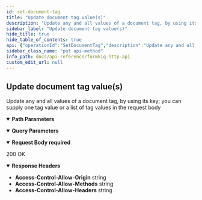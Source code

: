 ```yaml
---
id: set-document-tag
title: "Update document tag value(s)"
description: "Update any and all values of a document tag, by using its key; you can supply one tag value or a list of tag values in the request body"
sidebar_label: "Update document tag value(s)"
hide_title: true
hide_table_of_contents: true
api: {"operationId":"SetDocumentTag","description":"Update any and all values of a document tag, by using its key; you can supply one tag value or a list of tag values in the request body","tags":["Document Tags"],"parameters":[{"name":"siteId","in":"query","description":"Site Identifier","required":false,"schema":{"type":"string"}},{"name":"documentId","in":"path","description":"Document Identifier","required":true,"schema":{"type":"string"}},{"name":"tagKey","in":"path","description":"Tag Key","required":true,"schema":{"type":"string"}}],"requestBody":{"required":true,"content":{"application/json":{"schema":{"type":"object","properties":{"value":{"type":"string","description":"Tag value"},"values":{"type":"array","description":"Tag values","items":{"type":"string"}}},"title":"SetDocumentTagKeyRequest"}}}},"responses":{"200":{"description":"200 OK","headers":{"Access-Control-Allow-Origin":{"schema":{"type":"string"}},"Access-Control-Allow-Methods":{"schema":{"type":"string"}},"Access-Control-Allow-Headers":{"schema":{"type":"string"}}},"content":{}}},"security":[{"ApiAuthorization":[]}],"x-amazon-apigateway-integration":{"uri":{"Fn::Sub":"arn:aws:apigateway:${AWS::Region}:lambda:path/2015-03-31/functions/${DocumentsApiRequests.Arn}/invocations"},"responses":{"default":{"statusCode":"200","responseParameters":{"method.response.header.Access-Control-Allow-Methods":"'*'","method.response.header.Access-Control-Allow-Headers":"'Content-Type,X-Amz-Date,Authorization,X-Api-Key'","method.response.header.Access-Control-Allow-Origin":"'*'"}}},"passthroughBehavior":"when_no_templates","httpMethod":"POST","type":"aws_proxy","payloadFormatVersion":"1.0"},"extensions":[{"key":"x-amazon-apigateway-integration","value":{"uri":{"Fn::Sub":"arn:aws:apigateway:${AWS::Region}:lambda:path/2015-03-31/functions/${DocumentsApiRequests.Arn}/invocations"},"responses":{"default":{"statusCode":"200","responseParameters":{"method.response.header.Access-Control-Allow-Methods":"'*'","method.response.header.Access-Control-Allow-Headers":"'Content-Type,X-Amz-Date,Authorization,X-Api-Key'","method.response.header.Access-Control-Allow-Origin":"'*'"}}},"passthroughBehavior":"when_no_templates","httpMethod":"POST","type":"aws_proxy","payloadFormatVersion":"1.0"}}],"method":"put","path":"/documents/{documentId}/tags/{tagKey}","servers":[{"url":"http://localhost","description":"Local development server"}],"securitySchemes":{"ApiAuthorization":{"type":"oauth2","flows":{},"x-amazon-apigateway-authorizer":{"type":"jwt","jwtConfiguration":{"issuer":{"Fn::Sub":"https://cognito-idp.${AWS::Region}.amazonaws.com/${CognitoUserPool}"},"audience":[{"Fn::Sub":"${CognitoUserPoolClient}"}]},"identitySource":"$request.header.Authorization"}}},"jsonRequestBodyExample":{"value":"string","values":["string"]},"info":{"title":"FormKiQ HTTP API","contact":{"name":"FormKiQ","url":"https://formkiq.com","email":"support@formkiq.com"},"x-logo":{"url":"https://docs.formkiq.com/docs/latest/_images/formkiq-logo.png","backgroundColor":"#FFFFFF","altText":"FormKiQ Logo"},"license":{"name":"Apache 2.0","url":"https://www.apache.org/licenses/LICENSE-2.0.html"},"description":"Formkiq API: Document Management Platform API using OAuth(JWT) Authentication\n\nYou can find out more about FormKiQ at [https://formkiq.com](http://formkiq.com).\n\n## Introduction\n\nFormKiQ is an API-first (head-less), battle-tested document management API. The FormKiQ API provides all the API endpoints to build your Perfect Document Management Platform.\n\nFormKiQ API was built on top of [OpenAPI specification](https://www.openapis.org), so it is easy to use the API spec file with any application that supports the OpenAPI specification.\n\nOpen API OAuth Specification - https://raw.githubusercontent.com/formkiq/formkiq-core/master/docs/openapi/openapi-jwt.yaml\n\nOpen API IAM Specification - https://raw.githubusercontent.com/formkiq/formkiq-core/master/docs/openapi/openapi-iam.yaml\n\n## Authentication\nFormKiQ offers three forms of authentication:\n  - OAuth(JWT)\n  - AWS IAM\n  - API Key","version":"1.12.0"},"postman":{"name":"Update document tag value(s)","description":{"content":"Update any and all values of a document tag, by using its key; you can supply one tag value or a list of tag values in the request body","type":"text/plain"},"url":{"path":["documents",":documentId","tags",":tagKey"],"host":["{{baseUrl}}"],"query":[{"disabled":false,"description":{"content":"Site Identifier","type":"text/plain"},"key":"siteId","value":""}],"variable":[{"disabled":false,"description":{"content":"(Required) Document Identifier","type":"text/plain"},"type":"any","value":"","key":"documentId"},{"disabled":false,"description":{"content":"(Required) Tag Key","type":"text/plain"},"type":"any","value":"","key":"tagKey"}]},"header":[{"key":"Content-Type","value":"application/json"}],"method":"PUT","body":{"mode":"raw","raw":"\"\"","options":{"raw":{"language":"json"}}},"auth":{"type":"oauth2","oauth2":[]}}}
sidebar_class_name: "put api-method"
info_path: docs/api-reference/formkiq-http-api
custom_edit_url: null
---
```



## Update document tag value(s)



Update any and all values of a document tag, by using its key; you can supply one tag value or a list of tag values in the request body

<details style={{"marginBottom":"1rem"}} data-collapsed={false} open={true}><summary style={{}}><strong>Path Parameters</strong></summary><div><ul><ParamsItem className={"paramsItem"} param={{"name":"documentId","in":"path","description":"Document Identifier","required":true,"schema":{"type":"string"}}}></ParamsItem><ParamsItem className={"paramsItem"} param={{"name":"tagKey","in":"path","description":"Tag Key","required":true,"schema":{"type":"string"}}}></ParamsItem></ul></div></details><details style={{"marginBottom":"1rem"}} data-collapsed={false} open={true}><summary style={{}}><strong>Query Parameters</strong></summary><div><ul><ParamsItem className={"paramsItem"} param={{"name":"siteId","in":"query","description":"Site Identifier","required":false,"schema":{"type":"string"}}}></ParamsItem></ul></div></details><MimeTabs><TabItem label={"application/json"} value={"application/json-schema"}><details style={{}} data-collapsed={false} open={true}><summary style={{"textAlign":"left"}}><strong>Request Body</strong><strong style={{"fontSize":"var(--ifm-code-font-size)","color":"var(--openapi-required)"}}> required</strong></summary><div style={{"textAlign":"left","marginLeft":"1rem"}}></div><ul style={{"marginLeft":"1rem"}}><SchemaItem collapsible={false} name={"value"} required={false} schemaName={"string"} qualifierMessage={undefined} schema={{"type":"string","description":"Tag value"}}></SchemaItem><SchemaItem collapsible={false} name={"values"} required={false} schemaName={"string[]"} qualifierMessage={undefined} schema={{"type":"array","description":"Tag values","items":{"type":"string"}}}></SchemaItem></ul></details></TabItem></MimeTabs><div><ApiTabs><TabItem label={"200"} value={"200"}><div>

200 OK

</div><details style={{"textAlign":"left","marginBottom":"1rem"}} data-collaposed={true} open={false}><summary style={{}}><strong>Response Headers</strong></summary><ul style={{"marginLeft":"1rem"}}><li className={"schemaItem"}><summary style={{}}><strong>Access-Control-Allow-Origin</strong><span style={{"opacity":"0.6"}}> string</span></summary><div></div></li><li className={"schemaItem"}><summary style={{}}><strong>Access-Control-Allow-Methods</strong><span style={{"opacity":"0.6"}}> string</span></summary><div></div></li><li className={"schemaItem"}><summary style={{}}><strong>Access-Control-Allow-Headers</strong><span style={{"opacity":"0.6"}}> string</span></summary><div></div></li></ul></details><div></div></TabItem></ApiTabs></div>
      